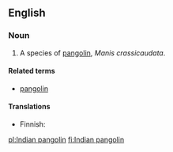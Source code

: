 {{wikipedia|pangolin}}
==English==

===Noun===
{{en-noun|sg=[[Indian]] [[pangolin]]}}

# A species of [[pangolin]], ''Manis crassicaudata''.

====Related terms====
* [[pangolin]]

====Translations====
{{trans-top|a species of pangolin, Manis crassicaudata}}
* Finnish: {{t-|fi|intianmuurahaiskäpy}}
{{trans-mid}}
{{trans-bottom}}

[[pl:Indian pangolin]]
[[fi:Indian pangolin]]